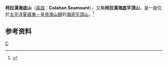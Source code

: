 '''柯拉漢海底山'''（[[英語|英語]]：'''Colahan Seamount'''），又稱'''柯拉漢海底平頂山'''，是一座位於[[太平洋|太平洋]][[夏威夷－皇帝海山鏈|夏威夷－皇帝海山鏈]]的[[海底平頂山|海底平頂山]]。<ref>{{Cite web |url=http://www.volcanolive.com/colahan.html |title=Colahan Seamount - John Search |access-date=2015-02-20 |archive-date=2016-03-03 |archive-url=https://web.archive.org/web/20160303175230/http://www.volcanolive.com/colahan.html |dead-url=no }}</ref>

==参考资料==
{{reflist}}

{{Hawaiian volcanism}}

[[Category:死火山|C]]